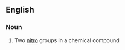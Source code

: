 ==English==

===Noun===
{{en-noun|-}}

# {{context|organic chemistry|lang=en}} Two [[nitro]] groups in a chemical compound
